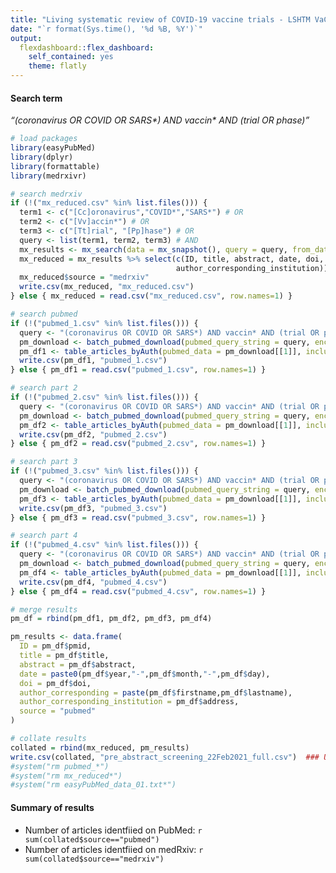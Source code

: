 ```yaml
---
title: "Living systematic review of COVID-19 vaccine trials - LSHTM VaC tracker"
date: "`r format(Sys.time(), '%d %B, %Y')`"
output: 
  flexdashboard::flex_dashboard:
    self_contained: yes
    theme: flatly 
---
```


#### Search term
*"(coronavirus OR COVID OR SARS\*) AND vaccin\* AND (trial OR phase)"*

```r
# load packages
library(easyPubMed)
library(dplyr)
library(formattable)
library(medrxivr)

# search medrxiv
if (!("mx_reduced.csv" %in% list.files())) {
  term1 <- c("[Cc]oronavirus","COVID*","SARS*") # OR
  term2 <- c("[Vv]accin*") # OR
  term3 <- c("[Tt]rial", "[Pp]hase") # OR
  query <- list(term1, term2, term3) # AND
  mx_results <- mx_search(data = mx_snapshot(), query = query, from_date = "2020-01-01", to_date = "2021-02-22") ### UPDATE ###
  mx_reduced = mx_results %>% select(c(ID, title, abstract, date, doi, author_corresponding, 
                                     author_corresponding_institution))
  mx_reduced$source = "medrxiv"
  write.csv(mx_reduced, "mx_reduced.csv")
} else { mx_reduced = read.csv("mx_reduced.csv", row.names=1) }

# search pubmed
if (!("pubmed_1.csv" %in% list.files())) {
  query <- "(coronavirus OR COVID OR SARS*) AND vaccin* AND (trial OR phase) AND 2020/01/01:2020/06/01[crdt]"
  pm_download <- batch_pubmed_download(pubmed_query_string = query, encoding = "ASCII")
  pm_df1 <- table_articles_byAuth(pubmed_data = pm_download[[1]], included_authors = "first", encoding = "ASCII")
  write.csv(pm_df1, "pubmed_1.csv")
} else { pm_df1 = read.csv("pubmed_1.csv", row.names=1) }

# search part 2
if (!("pubmed_2.csv" %in% list.files())) {
  query <- "(coronavirus OR COVID OR SARS*) AND vaccin* AND (trial OR phase) AND 2020/06/02:2020/08/01[crdt]"
  pm_download <- batch_pubmed_download(pubmed_query_string = query, encoding = "ASCII")
  pm_df2 <- table_articles_byAuth(pubmed_data = pm_download[[1]], included_authors = "first", encoding = "ASCII")
  write.csv(pm_df2, "pubmed_2.csv")
} else { pm_df2 = read.csv("pubmed_2.csv", row.names=1) }

# search part 3
if (!("pubmed_3.csv" %in% list.files())) {
  query <- "(coronavirus OR COVID OR SARS*) AND vaccin* AND (trial OR phase) AND 2020/08/02:2020/11/01[crdt]"
  pm_download <- batch_pubmed_download(pubmed_query_string = query, encoding = "ASCII")
  pm_df3 <- table_articles_byAuth(pubmed_data = pm_download[[1]], included_authors = "first", encoding = "ASCII")
  write.csv(pm_df3, "pubmed_3.csv")
} else { pm_df3 = read.csv("pubmed_3.csv", row.names=1) }

# search part 4
if (!("pubmed_4.csv" %in% list.files())) {
  query <- "(coronavirus OR COVID OR SARS*) AND vaccin* AND (trial OR phase) AND 2020/11/02:2021/02/22[crdt]" ### UPDATE ###
  pm_download <- batch_pubmed_download(pubmed_query_string = query, encoding = "ASCII")
  pm_df4 <- table_articles_byAuth(pubmed_data = pm_download[[1]], included_authors = "first", encoding = "ASCII")
  write.csv(pm_df4, "pubmed_4.csv")
} else { pm_df4 = read.csv("pubmed_4.csv", row.names=1) }

# merge results
pm_df = rbind(pm_df1, pm_df2, pm_df3, pm_df4)

pm_results <- data.frame(
  ID = pm_df$pmid,
  title = pm_df$title,
  abstract = pm_df$abstract,
  date = paste0(pm_df$year,"-",pm_df$month,"-",pm_df$day),
  doi = pm_df$doi,
  author_corresponding = paste(pm_df$firstname,pm_df$lastname),
  author_corresponding_institution = pm_df$address,
  source = "pubmed"
)

# collate results 
collated = rbind(mx_reduced, pm_results)
write.csv(collated, "pre_abstract_screening_22Feb2021_full.csv")  ### UPDATE ###
#system("rm pubmed_*")
#system("rm mx_reduced*")
#system("rm easyPubMed_data_01.txt*")
```

#### Summary of results
* Number of articles identfiied on PubMed: `r sum(collated$source=="pubmed")`    
* Number of articles identfiied on medRxiv: `r sum(collated$source=="medrxiv")`    
